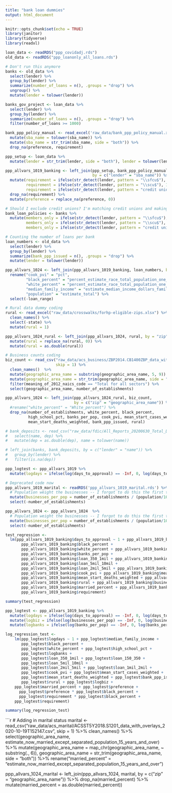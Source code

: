```yaml
---
title: "bank loan dummies"
output: html_document
---
```


```r
knitr::opts_chunk$set(echo = TRUE)
library(janitor)
library(tidyverse)
library(readxl)

loan_data <- readRDS("ppp_covidadj.rds")
old_data <- readRDS("ppp_loanonly_all_loans.rds")
```


```r
# Don't run this anymore
banks <- old_data %>%
  select(lender) %>%
  group_by(lender) %>%
  summarize(number_of_loans = n(), .groups = "drop") %>%
  ungroup() %>%
  mutate(lender = tolower(lender))

banks_gov_project <- loan_data %>%
  select(lender) %>%
  group_by(lender) %>%
  summarize(number_of_loans = n(), .groups = "drop") %>%
  filter(number_of_loans >= 1000)
```


```r
bank_ppp_policy_manual <- read_excel('raw_data/bank_ppp_policy_manual.xlsx', sheet = "Sheet2") %>%
  mutate(sba_name = tolower(sba_name)) %>%
  mutate(sba_name = str_trim(sba_name, side = "both")) %>%
  drop_na(preference, requirement)

ppp_setup <- loan_data %>%
  mutate(lender = str_trim(lender, side = "both"), lender = tolower(lender))

ppp_allvars_1019_banking <- left_join(ppp_setup, bank_ppp_policy_manual,
                                      by = c("lender" = "sba_name")) %>%
  mutate(requirement = ifelse(str_detect(lender, pattern = "\\sfcu$"), 1, requirement),
         requirement = ifelse(str_detect(lender, pattern = "\\scu$"), 1, requirement),
         requirement = ifelse(str_detect(lender, pattern = "credit union"), 1, requirement)) %>%
  drop_na(requirement) %>%
  mutate(preference = replace_na(preference, 0))
```


```r
# Should I exclude credit unions? I'm matching credit unions and making them members only
bank_loan_policies <- banks %>%
  mutate(members_only = ifelse(str_detect(lender, pattern = "\\sfcu$"), 1, 0),
         members_only = ifelse(str_detect(lender, pattern = "\\scu$"), 1, members_only),
         members_only = ifelse(str_detect(lender, pattern = "credit union"), 1, members_only))


```


```r
# Counting the number of loans per bank
loan_numbers <- old_data %>%
  select(lender) %>%
  group_by(lender) %>%
  summarize(bank_ppp_issued = n(), .groups = "drop") %>%
  mutate(lender = tolower(lender))

ppp_allvars_1024 <- left_join(ppp_allvars_1019_banking, loan_numbers, by = "lender") %>%
  rename("cook_pvi" = "pct", 
         "black_percent" = "percent_estimate_race_total_population_one_race_black_or_african_american",
         "white_percent" = "percent_estimate_race_total_population_one_race_white",
         "median_family_income" = "estimate_median_income_dollars_families_families",
         "population" = "estimate_total") %>%
  select(-loan_range)
```


```r
# Rural data dummy coding
rural <- read_excel("raw_data/crosswalks/forhp-eligible-zips.xlsx") %>%
  clean_names() %>%
  select(-state) %>%
  mutate(rural = 1)

ppp_allvars_1024_rural <- left_join(ppp_allvars_1024, rural, by = "zip") %>%
  mutate(rural = replace_na(rural, 0)) %>%
  mutate(rural = as.double(rural))
```


```r
# Business counts coding
biz_count <- read_csv("raw_data/acs_business/ZBP2014.CB1400ZBP_data_with_overlays_2020-10-19T095307.csv",
                      skip = 1) %>%
  clean_names()  %>%
  mutate(geographic_area_name = substring(geographic_area_name, 5, 9)) %>%
  mutate(geographic_area_name = str_trim(geographic_area_name, side = "both")) %>%
  filter(meaning_of_2012_naics_code == "Total for all sectors") %>%
  select(geographic_area_name, number_of_establishments)

ppp_allvars_1024 <- left_join(ppp_allvars_1024_rural, biz_count, 
                              by = c("zip" = "geographic_area_name")) %>%
  #rename("white_percent" = "White_percent") %>%
  drop_na(number_of_establishments, white_percent, black_percent,
          high_school_pct, banks_per_pop, cook_pvi, mean_start_cases_weighted,
          mean_start_deaths_weighted, bank_ppp_issued, rural)
```


```r
# bank_deposits <- read_csv("raw_data/fdic/All_Reports_20200630_Total_Deposits.csv") %>%
#   select(name, dep) %>%
#   mutate(dep = as.double(dep), name = tolower(name))
```


```r
# left_join(banks, bank_deposits, by = c("lender" = "name")) %>%
#   group_by(lender) %>%
#   filter(is.na(dep))
```


```r
ppp_logtest <- ppp_allvars_1019 %>%
  mutate(logdays = ifelse(log(days_to_approval) == -Inf, 0, log(days_to_approval)))
```


```r
# Deprecated code now
ppp_allvars_1019_marital <- readRDS('ppp_allvars_1019_marital.rds') %>%
  # Population weight the businesses -- I forgot to do this the first time
  mutate(businesses_per_pop = number_of_establishments / (population/10000)) %>%
  select(-number_of_establishments)
```


```r
ppp_allvars_1024 <- ppp_allvars_1024  %>%
  # Population weight the businesses -- I forgot to do this the first time
  mutate(businesses_per_pop = number_of_establishments / (population/10000)) %>%
  select(-number_of_establishments)

test_regression <-
  lm(ppp_allvars_1019_banking$days_to_approval ~ 1 + ppp_allvars_1019_banking$median_family_income +
       ppp_allvars_1019_banking$black_percent +
       ppp_allvars_1019_banking$white_percent + ppp_allvars_1019_banking$high_school_pct +
       ppp_allvars_1019_banking$banks_per_pop + 
       ppp_allvars_1019_banking$loan_350_1mil + ppp_allvars_1019_banking$loan_150_350 + 
       ppp_allvars_1019_banking$loan_5mil_10mil +
       ppp_allvars_1019_banking$loan_2mil_5mil + ppp_allvars_1019_banking$loan_1mil_2mil +
       ppp_allvars_1019_banking$cook_pvi + ppp_allvars_1019_banking$mean_start_cases_weighted + 
       ppp_allvars_1019_banking$mean_start_deaths_weighted + ppp_allvars_1019_banking$bank_ppp_issued +
       ppp_allvars_1019_banking$rural + ppp_allvars_1019_banking$businesses_per_pop +
       ppp_allvars_1019_banking$married_percent + ppp_allvars_1019_banking$preference +
       ppp_allvars_1019_banking$requirement)

summary(test_regression)
```


```r
ppp_logtest <- ppp_allvars_1019_banking %>%
  mutate(logdays = ifelse(log(days_to_approval) == -Inf, 0, log(days_to_approval))) %>%
  mutate(logbiz = ifelse(log(businesses_per_pop) == -Inf, 0, log(businesses_per_pop))) %>%
  mutate(logbanks = ifelse(log(banks_per_pop) == -Inf, 0, log(banks_per_pop)))

log_regression_test <- 
    lm(ppp_logtest$logdays ~ 1 + ppp_logtest$median_family_income +
       ppp_logtest$black_percent +
       ppp_logtest$white_percent + ppp_logtest$high_school_pct +
       ppp_logtest$logbanks + 
       ppp_logtest$loan_350_1mil + ppp_logtest$loan_150_350 + 
       ppp_logtest$loan_5mil_10mil +
       ppp_logtest$loan_2mil_5mil + ppp_logtest$loan_1mil_2mil +
       ppp_logtest$cook_pvi + ppp_logtest$mean_start_cases_weighted + 
       ppp_logtest$mean_start_deaths_weighted + ppp_logtest$bank_ppp_issued +
       ppp_logtest$rural + ppp_logtest$logbiz + 
    ppp_logtest$married_percent + ppp_logtest$preference + 
      ppp_logtest$preference * ppp_logtest$black_percent + 
      ppp_logtest$requirement * ppp_logtest$black_percent +
    ppp_logtest$requirement)

summary(log_regression_test)
```

```r
# Adding in marital status
marital <- read_csv("raw_data/acs_marital/ACSST5Y2018.S1201_data_with_overlays_2020-10-19T152147.csv",
                    skip = 1) %>%
  clean_names() %>%
  select(geographic_area_name, estimate_now_married_except_separated_population_15_years_and_over) %>%
  mutate(geographic_area_name = map_chr(geographic_area_name, ~ substring(., 6)),
         geographic_area_name = str_trim(geographic_area_name, side = "both")) %>%
  rename("married_percent" = "estimate_now_married_except_separated_population_15_years_and_over")

ppp_allvars_1024_marital <- left_join(ppp_allvars_1024, marital, 
                                      by = c("zip" = "geographic_area_name")) %>%
  drop_na(married_percent) %>%
  mutate(married_percent = as.double(married_percent))
